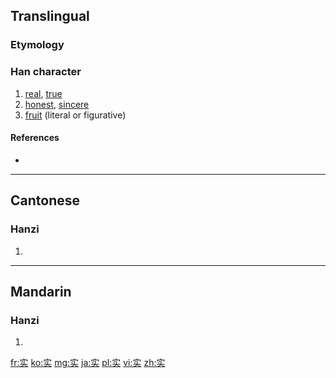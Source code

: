 {{also|實|実}}
==Translingual==
{{stroke order|type=animate}}
{{ja-forms|[[実]]|实|[[實]]}}

===Etymology===
{{Han simp|實|f=貫|t=头}}

===Han character===
{{Han char|rn=40|rad=宀|as=05|sn=8|four=|canj=十卜大 (JYK)}}

# [[real]], [[true]]
# [[honest]], [[sincere]]
# [[fruit]] (literal or figurative)

====References====
* {{Han ref|kx=0284.081|dkj=07123|dj=0561.090|hdz=20923.020|uh=5B9E|ud=23454}}

----

==Cantonese==

===Hanzi===
{{yue-hanzi|jyut=|y=sat6|tra=實}}

# {{defn|lang=yue|sort=宀05}}

----

==Mandarin==

===Hanzi===
{{cmn-hanzi|tra=實|pin=[[shí]] ([[shi2]])|wg=shih<sup>2</sup>}}

# {{defn|lang=cmn|sort=宀05}}

[[fr:实]]
[[ko:实]]
[[mg:实]]
[[ja:实]]
[[pl:实]]
[[vi:实]]
[[zh:实]]